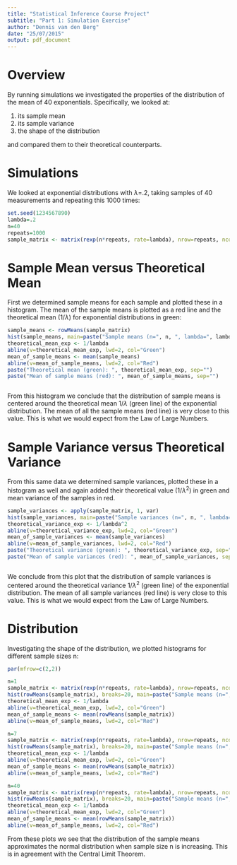 ```yaml
---
title: "Statistical Inference Course Project"
subtitle: "Part 1: Simulation Exercise"
author: "Dennis van den Berg"
date: "25/07/2015"
output: pdf_document
---
```



# Overview

By running simulations we investigated the properties of the distribution of the mean of 40 exponentials. Specifically, we looked at:

1. its sample mean
2. its sample variance
3. the shape of the distribution

and compared them to their theoretical counterparts.


# Simulations

We looked at exponential distributions with $\lambda$=.2, taking samples of 40 measurements and repeating this 1000 times:
```r
set.seed(1234567890)
lambda=.2
n=40
repeats=1000
sample_matrix <- matrix(rexp(n*repeats, rate=lambda), nrow=repeats, ncol=n)
```

# Sample Mean versus Theoretical Mean

First we determined sample means for each sample and plotted these in a histogram. The mean of the sample means is plotted as a red line and the theoretical mean (1/$\lambda$) for exponential distributions in green:
```r
sample_means <- rowMeans(sample_matrix)
hist(sample_means, main=paste("Sample means (n=", n, ", lambda=", lambda, ")", sep=""), xlab="Sample mean")
theoretical_mean_exp <- 1/lambda
abline(v=theoretical_mean_exp, lwd=2, col="Green")
mean_of_sample_means <- mean(sample_means)
abline(v=mean_of_sample_means, lwd=2, col="Red")
paste("Theoretical mean (green): ", theoretical_mean_exp, sep="")
paste("Mean of sample means (red): ", mean_of_sample_means, sep="")
```

```r
```

From this histogram we conclude that the distribution of sample means is centered around the theoretical mean $1/\lambda$ (green line) of the exponential distribution. The mean of all the sample means (red line) is very close to this value. This is what we would expect from the Law of Large Numbers.


# Sample Variance versus Theoretical Variance

From this same data we determined sample variances, plotted these in a histogram as well and again added their theoretical value ($1/\lambda^2$) in green and mean variance of the samples in red.
```r
sample_variances <- apply(sample_matrix, 1, var)
hist(sample_variances, main=paste("Sample variances (n=", n, ", lambda=", lambda, ")", sep=""), xlab="Sample variance")
theoretical_variance_exp <- 1/lambda^2
abline(v=theoretical_variance_exp, lwd=2, col="Green")
mean_of_sample_variances <- mean(sample_variances)
abline(v=mean_of_sample_variances, lwd=2, col="Red")
paste("Theoretical variance (green): ", theoretical_variance_exp, sep="")
paste("Mean of sample variances (red): ", mean_of_sample_variances, sep="")
```

```r
```

We conclude from this plot that the distribution of sample variances is centered around the theoretical variance $1/\lambda^2$ (green line) of the exponential distribution. The mean of all sample variances (red line) is very close to this value. This is what we would expect from the Law of Large Numbers.


# Distribution

Investigating the shape of the distribution, we plotted histograms for different sample sizes n:
```r
par(mfrow=c(2,2))

n=1
sample_matrix <- matrix(rexp(n*repeats, rate=lambda), nrow=repeats, ncol=n)
hist(rowMeans(sample_matrix), breaks=20, main=paste("Sample means (n=", n, ")", sep=""), xlab="Sample mean")
theoretical_mean_exp <- 1/lambda
abline(v=theoretical_mean_exp, lwd=2, col="Green")
mean_of_sample_means <- mean(rowMeans(sample_matrix))
abline(v=mean_of_sample_means, lwd=2, col="Red")

n=7
sample_matrix <- matrix(rexp(n*repeats, rate=lambda), nrow=repeats, ncol=n)
hist(rowMeans(sample_matrix), breaks=20, main=paste("Sample means (n=", n, ")", sep=""), xlab="Sample mean")
theoretical_mean_exp <- 1/lambda
abline(v=theoretical_mean_exp, lwd=2, col="Green")
mean_of_sample_means <- mean(rowMeans(sample_matrix))
abline(v=mean_of_sample_means, lwd=2, col="Red")

n=40
sample_matrix <- matrix(rexp(n*repeats, rate=lambda), nrow=repeats, ncol=n)
hist(rowMeans(sample_matrix), breaks=20, main=paste("Sample means (n=", n, ")", sep=""), xlab="Sample mean")
theoretical_mean_exp <- 1/lambda
abline(v=theoretical_mean_exp, lwd=2, col="Green")
mean_of_sample_means <- mean(rowMeans(sample_matrix))
abline(v=mean_of_sample_means, lwd=2, col="Red")
```

From these plots we see that the distribution of the sample means approximates the normal distribution when sample size n is increasing. This is in agreement with the Central Limit Theorem.